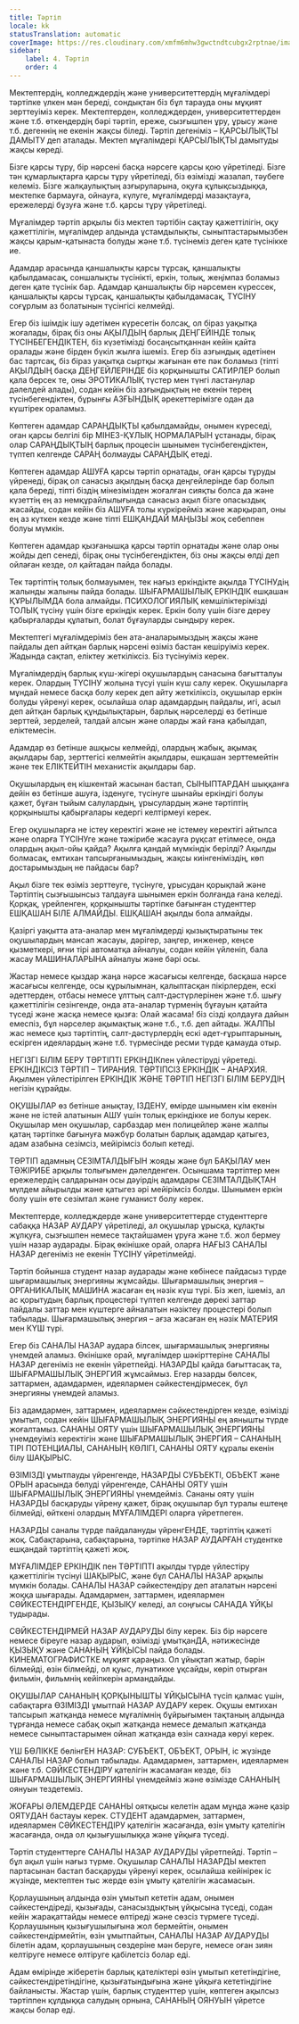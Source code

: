 ```yaml
---
title: Тәртіп
locale: kk
statusTranslation: automatic
coverImage: https://res.cloudinary.com/xmfm6mhw3gwctndtcubgx2rptnae/image/upload/v1740337243/small_cover_educacion_fundamental_a051170f1c.webp
sidebar:
    label: 4. Тәртіп
    order: 4
---
```

Мектептердің, колледждердің және университеттердің мұғалімдері тәртіпке үлкен мән береді, сондықтан біз бұл тарауда оны мұқият зерттеуіміз керек. Мектептерден, колледждерден, университеттерден және т.б. өткендердің бәрі тәртіп, ереже, сызғышпен ұру, ұрысу және т.б. дегеннің не екенін жақсы біледі. Тәртіп дегеніміз – ҚАРСЫЛЫҚТЫ ДАМЫТУ деп аталады. Мектеп мұғалімдері ҚАРСЫЛЫҚТЫ дамытуды жақсы көреді.

Бізге қарсы тұру, бір нәрсені басқа нәрсеге қарсы қою үйретіледі. Бізге тән құмарлықтарға қарсы тұру үйретіледі, біз өзімізді жазалап, тәубеге келеміз. Бізге жалқаулықтың азғыруларына, оқуға құлықсыздыққа, мектепке бармауға, ойнауға, күлуге, мұғалімдерді мазақтауға, ережелерді бұзуға және т.б. қарсы тұру үйретіледі.

Мұғалімдер тәртіп арқылы біз мектеп тәртібін сақтау қажеттілігін, оқу қажеттілігін, мұғалімдер алдында ұстамдылықты, сыныптастарымызбен жақсы қарым-қатынаста болуды және т.б. түсінеміз деген қате түсінікке ие.

Адамдар арасында қаншалықты қарсы тұрсақ, қаншалықты қабылдамасақ, соншалықты түсінікті, еркін, толық, жеңімпаз боламыз деген қате түсінік бар. Адамдар қаншалықты бір нәрсемен күрессек, қаншалықты қарсы тұрсақ, қаншалықты қабылдамасақ, ТҮСІНУ соғұрлым аз болатынын түсінгісі келмейді.

Егер біз ішімдік ішу әдетімен күресетін болсақ, ол біраз уақытқа жоғалады, бірақ біз оны АҚЫЛДЫҢ барлық ДЕҢГЕЙІНДЕ толық ТҮСІНБЕГЕНДІКТЕН, біз күзетімізді босаңсытқаннан кейін қайта оралады және бірден бүкіл жылға ішеміз. Егер біз азғындық әдетінен бас тартсақ, біз біраз уақытқа сыртқы жағынан өте пәк боламыз (тіпті АҚЫЛДЫҢ басқа ДЕҢГЕЙЛЕРІНДЕ біз қорқынышты САТИРЛЕР болып қала берсек те, оны ЭРОТИКАЛЫҚ түстер мен түнгі ластанулар дәлелдей алады), содан кейін біз азғындықтың не екенін терең түсінбегендіктен, бұрынғы АЗҒЫНДЫҚ әрекеттерімізге одан да күштірек ораламыз.

Көптеген адамдар САРАҢДЫҚТЫ қабылдамайды, онымен күреседі, оған қарсы белгілі бір МІНЕЗ-ҚҰЛЫҚ НОРМАЛАРЫН ұстанады, бірақ олар САРАҢДЫҚТЫҢ барлық процесін шынымен түсінбегендіктен, түптеп келгенде САРАҢ болмауды САРАҢДЫҚ етеді.

Көптеген адамдар АШУҒА қарсы тәртіп орнатады, оған қарсы тұруды үйренеді, бірақ ол санасыз ақылдың басқа деңгейлерінде бар болып қала береді, тіпті біздің мінезімізден жоғалған сияқты болса да және күзеттің ең аз немқұрайлылығында санасыз ақыл бізге опасыздық жасайды, содан кейін біз АШУҒА толы күркірейміз және жарқырап, оны ең аз күткен кезде және тіпті ЕШҚАНДАЙ МАҢЫЗЫ жоқ себеппен болуы мүмкін.

Көптеген адамдар қызғанышқа қарсы тәртіп орнатады және олар оны жойды деп сенеді, бірақ оны түсінбегендіктен, біз оны жақсы өлді деп ойлаған кезде, ол қайтадан пайда болады.

Тек тәртіптің толық болмауымен, тек нағыз еркіндікте ақылда ТҮСІНУдің жалынды жалыны пайда болады. ШЫҒАРМАШЫЛЫҚ ЕРКІНДІК ешқашан ҚҰРЫЛЫМДА бола алмайды. ПСИХОЛОГИЯЛЫҚ кемшіліктерімізді ТОЛЫҚ түсіну үшін бізге еркіндік керек. Еркін болу үшін бізге дереу қабырғаларды құлатып, болат бұғауларды сындыру керек.

Мектептегі мұғалімдеріміз бен ата-аналарымыздың жақсы және пайдалы деп айтқан барлық нәрсені өзіміз бастан кешіруіміз керек. Жадында сақтап, еліктеу жеткіліксіз. Біз түсінуіміз керек.

Мұғалімдердің барлық күш-жігері оқушылардың санасына бағытталуы керек. Олардың ТҮСІНУ жолына түсуі үшін күш салу керек. Оқушыларға мұндай немесе басқа болу керек деп айту жеткіліксіз, оқушылар еркін болуды үйренуі керек, осылайша олар адамдардың пайдалы, игі, асыл деп айтқан барлық құндылықтарын, барлық нәрселерді өз бетінше зерттей, зерделей, талдай алсын және оларды жай ғана қабылдап, еліктемесін.

Адамдар өз бетінше ашқысы келмейді, олардың жабық, ақымақ ақылдары бар, зерттегісі келмейтін ақылдары, ешқашан зерттемейтін және тек ЕЛІКТЕЙТІН механистік ақылдары бар.

Оқушылардың ең кішкентай жасынан бастап, СЫНЫПТАРДАН шыққанға дейін өз бетінше ашуға, ізденуге, түсінуге шынайы еркіндігі болуы қажет, бұған тыйым салулардың, ұрысулардың және тәртіптің қорқынышты қабырғалары кедергі келтірмеуі керек.

Егер оқушыларға не істеу керектігі және не істемеу керектігі айтылса және оларға ТҮСІНУге және тәжірибе жасауға рұқсат етілмесе, онда олардың ақыл-ойы қайда? Ақылға қандай мүмкіндік берілді? Ақылды болмасақ, емтихан тапсырғанымыздың, жақсы киінгеніміздің, көп достарымыздың не пайдасы бар?

Ақыл бізге тек өзіміз зерттеуге, түсінуге, ұрысудан қорықпай және Тәртіптің сызғышынсыз талдауға шынымен еркін болғанда ғана келеді. Қорқақ, үрейленген, қорқынышты тәртіпке бағынған студенттер ЕШҚАШАН БІЛЕ АЛМАЙДЫ. ЕШҚАШАН ақылды бола алмайды.

Қазіргі уақытта ата-аналар мен мұғалімдерді қызықтыратыны тек оқушылардың мансап жасауы, дәрігер, заңгер, инженер, кеңсе қызметкері, яғни тірі автоматқа айналуы, содан кейін үйленіп, бала жасау МАШИНАЛАРЫНА айналуы және бәрі осы.

Жастар немесе қыздар жаңа нәрсе жасағысы келгенде, басқаша нәрсе жасағысы келгенде, осы құрылымнан, қалыптасқан пікірлерден, ескі әдеттерден, отбасы немесе ұлттың салт-дәстүрлерінен және т.б. шығу қажеттілігін сезінгенде, онда ата-аналар түрменің бұғауын қатайта түседі және жасқа немесе қызға: Олай жасама! біз сізді қолдауға дайын емеспіз, бұл нәрселер ақымақтық және т.б., т.б. деп айтады. ЖАЛПЫ жас немесе қыз тәртіптің, салт-дәстүрлердің ескі әдет-ғұрыптарының, ескірген идеялардың және т.б. түрмесінде ресми түрде қамауда отыр.

НЕГІЗГІ БІЛІМ БЕРУ ТӘРТІПТІ ЕРКІНДІКпен үйлестіруді үйретеді. ЕРКІНДІКСІЗ ТӘРТІП – ТИРАНИЯ. ТӘРТІПСІЗ ЕРКІНДІК – АНАРХИЯ. Ақылмен үйлестірілген ЕРКІНДІК ЖӘНЕ ТӘРТІП НЕГІЗГІ БІЛІМ БЕРУДІҢ негізін құрайды.

ОҚУШЫЛАР өз бетінше анықтау, ІЗДЕНУ, өмірде шынымен кім екенін және не істей алатынын АШУ үшін толық еркіндікке ие болуы керек. Оқушылар мен оқушылар, сарбаздар мен полицейлер және жалпы қатаң тәртіпке бағынуға мәжбүр болатын барлық адамдар қатыгез, адам азабына сезімсіз, мейірімсіз болып кетеді.

ТӘРТІП адамның СЕЗІМТАЛДЫҒЫН жояды және бұл БАҚЫЛАУ мен ТӘЖІРИБЕ арқылы толығымен дәлелденген. Осыншама тәртіптер мен ережелердің салдарынан осы дәуірдің адамдары СЕЗІМТАЛДЫҚТАН мүлдем айырылды және қатыгез әрі мейірімсіз болды. Шынымен еркін болу үшін өте сезімтал және гуманист болу керек.

Мектептерде, колледждерде және университеттерде студенттерге сабаққа НАЗАР АУДАРУ үйретіледі, ал оқушылар ұрысқа, құлақты жұлқуға, сызғышпен немесе тақтайшамен ұруға және т.б. жол бермеу үшін назар аударады. Бірақ өкінішке орай, оларға НАҒЫЗ САНАЛЫ НАЗАР дегеніміз не екенін ТҮСІНУ үйретілмейді.

Тәртіп бойынша студент назар аударады және көбінесе пайдасыз түрде шығармашылық энергияны жұмсайды. Шығармашылық энергия – ОРГАНИКАЛЫҚ МАШИНА жасаған ең нәзік күш түрі. Біз жеп, ішеміз, ал ас қорытудың барлық процестері түптеп келгенде дөрекі заттар пайдалы заттар мен күштерге айналатын нәзіктеу процестері болып табылады. Шығармашылық энергия – ағза жасаған ең нәзік МАТЕРИЯ мен КҮШ түрі.

Егер біз САНАЛЫ НАЗАР аудара білсек, шығармашылық энергияны үнемдей аламыз. Өкінішке орай, мұғалімдер шәкірттеріне САНАЛЫ НАЗАР дегеніміз не екенін үйретпейді. НАЗАРДЫ қайда бағыттасақ та, ШЫҒАРМАШЫЛЫҚ ЭНЕРГИЯ жұмсаймыз. Егер назарды бөлсек, заттармен, адамдармен, идеялармен сәйкестендірмесек, бұл энергияны үнемдей аламыз.

Біз адамдармен, заттармен, идеялармен сәйкестендірген кезде, өзімізді ұмытып, содан кейін ШЫҒАРМАШЫЛЫҚ ЭНЕРГИЯНЫ ең аянышты түрде жоғалтамыз. САНАНЫ ОЯТУ үшін ШЫҒАРМАШЫЛЫҚ ЭНЕРГИЯНЫ үнемдеуіміз керектігін және ШЫҒАРМАШЫЛЫҚ ЭНЕРГИЯ – САНАНЫҢ ТІРІ ПОТЕНЦИАЛЫ, САНАНЫҢ КӨЛІГІ, САНАНЫ ОЯТУ құралы екенін білу ШАҚЫРЫС.

ӨЗІМІЗДІ ұмытпауды үйренгенде, НАЗАРДЫ СУБЪЕКТІ, ОБЪЕКТ және ОРЫН арасында бөлуді үйренгенде, САНАНЫ ОЯТУ үшін ШЫҒАРМАШЫЛЫҚ ЭНЕРГИЯНЫ үнемдейміз. Сананы ояту үшін НАЗАРДЫ басқаруды үйрену қажет, бірақ оқушылар бұл туралы ештеңе білмейді, өйткені олардың МҰҒАЛІМДЕРІ оларға үйретпеген.

НАЗАРДЫ саналы түрде пайдалануды үйренгЕНДЕ, тәртіптің қажеті жоқ. Сабақтарына, сабақтарына, тәртіпке НАЗАР АУДАРҒАН студентке ешқандай тәртіптің қажеті жоқ.

МҰҒАЛІМДЕР ЕРКІНДІК пен ТӘРТІПТІ ақылды түрде үйлестіру қажеттілігін түсінуі ШАҚЫРЫС, және бұл САНАЛЫ НАЗАР арқылы мүмкін болады. САНАЛЫ НАЗАР сәйкестендіру деп аталатын нәрсені жоққа шығарады. Адамдармен, заттармен, идеялармен СӘЙКЕСТЕНДІРГЕНДЕ, ҚЫЗЫҚУ келеді, ал соңғысы САНАДА ҰЙҚЫ тудырады.

СӘЙКЕСТЕНДІРМЕЙ НАЗАР АУДАРУДЫ білу керек. Біз бір нәрсеге немесе біреуге назар аударып, өзімізді ұмытқанДА, нәтижесінде ҚЫЗЫҚУ және САНАНЫҢ ҰЙҚЫСЫ пайда болады. КИНЕМАТОГРАФИСТКЕ мұқият қараңыз. Ол ұйықтап жатыр, бәрін білмейді, өзін білмейді, ол қуыс, лунатикке ұқсайды, көріп отырған фильмін, фильмнің кейіпкерін армандайды.

ОҚУШЫЛАР САНАНЫҢ ҚОРҚЫНЫШТЫ ҰЙҚЫСЫНА түсіп қалмас үшін, сабақтарға ӨЗІМІЗДІ ұмытпай НАЗАР АУДАРУ керек. Оқушы емтихан тапсырып жатқанда немесе мұғалімнің бұйрығымен тақтаның алдында тұрғанда немесе сабақ оқып жатқанда немесе демалып жатқанда немесе сыныптастарымен ойнап жатқанда өзін сахнада көруі керек.

ҮШ БӨЛІККЕ бөлінгЕН НАЗАР: СУБЪЕКТ, ОБЪЕКТ, ОРЫН, іс жүзінде САНАЛЫ НАЗАР болып табылады. Адамдармен, заттармен, идеялармен және т.б. СӘЙКЕСТЕНДІРУ қателігін жасамаған кезде, біз ШЫҒАРМАШЫЛЫҚ ЭНЕРГИЯНЫ үнемдейміз және өзімізде САНАНЫҢ оянуын тездетеміз.

ЖОҒАРЫ ӘЛЕМДЕРДЕ САНАНЫ оятқысы келетін адам мұнда және қазір ОЯТУДАН бастауы керек. СТУДЕНТ адамдармен, заттармен, идеялармен СӘЙКЕСТЕНДІРУ қателігін жасағанда, өзін ұмыту қателігін жасағанда, онда ол қызығушылыққа және ұйқыға түседі.

Тәртіп студенттерге САНАЛЫ НАЗАР АУДАРУДЫ үйретпейді. Тәртіп – бұл ақыл үшін нағыз түрме. Оқушылар САНАЛЫ НАЗАРДЫ мектеп партасынан бастап басқаруды үйренуі керек, осылайша кейінірек іс жүзінде, мектептен тыс жерде өзін ұмыту қателігін жасамасын.

Қорлаушының алдында өзін ұмытып кететін адам, онымен сәйкестендіреді, қызығады, санасыздықтың ұйқысына түседі, содан кейін жарақаттайды немесе өлтіреді және сөзсіз түрмеге түседі. Қорлаушының қызығушылығына жол бермейтін, онымен сәйкестендірмейтін, өзін ұмытпайтын, САНАЛЫ НАЗАР АУДАРУДЫ білетін адам, қорлаушының сөздеріне мән беруге, немесе оған зиян келтіруге немесе өлтіруге қабілетсіз болар еді.

Адам өмірінде жіберетін барлық қателіктері өзін ұмытып кететіндігіне, сәйкестендіретіндігіне, қызығатындығына және ұйқыға кететіндігіне байланысты. Жастар үшін, барлық студенттер үшін, көптеген ақылсыз тәртіппен құлдыққа салудың орнына, САНАНЫҢ ОЯНУЫН үйретсе жақсы болар еді.

